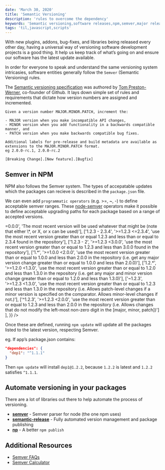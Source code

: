 ```yaml
---
date: 'March 30, 2020'
title: 'Semantic Versioning'
description: 'rules to overcome the dependency'
keywords: 'Semantic versioning,software releases,npm,semver,major release,minor release,patch release'
tags: 'til,javascript,scripts'
---
```


With new plugins, addons, bug-fixes, and libraries being released every other day,
having a universal way of versioning software development projects is a good thing.
It help us keep track of what’s going on and ensure our software has the latest update available.

In order for everyone to speak and understand the same versioning system intricasies, software entities generally follow the `Semver` (Semantic Versioning) rules.

The [Semantic versioning specification](https://semver.org/) was authored by [Tom Preston-Werner](http://tom.preston-werner.com/), co-founder of Github.
It lays down simple set of rules and requirements that dictate how version numbers are assigned and incremented.

```
Given a version number MAJOR.MINOR.PATCH, increment the:

- MAJOR version when you make incompatible API changes,
- MINOR version when you add functionality in a backwards compatible manner, and
- PATCH version when you make backwards compatible bug fixes.

Additional labels for pre-release and build metadata are available as extensions to the MAJOR.MINOR.PATCH format.
eg 2.0.0-rc.1, 2.0.0-rc.2

[Breaking Change].[New feature].[Bugfix]
```

## Semver in NPM

NPM also follows the Semver system. The types of accepatable updates which the packages can recieve is described in the `package.json` file.

We can even add `programmatic operators` (e.g. >=, ~, -) to define acceptable semver ranges. These [node-semver](https://github.com/npm/node-semver) operators make it possible to define acceptable upgrading paths for each package based on a range of accepted versions.

<Table
  data={{
    headers: [
      'semver range',
      'verbose ex.',
      'description'
    ],
    rows: [
      ['*', '>=0.0.0', 'The most recent version will be used whatever that might be (note that either \*, or X, or x can be used)'],
      ['1.2.3 - 2.3.4', '>=1.2.3 <=2.3.4', 'use the most recent version greater than or equal 1.2.3 and less than or equal to 2.3.4 found in the repository'],
      ['1.2.3 - 2', '>=1.2.3 <3.0.0', 'use the most recent version greater than or equal to 1.2.3 and less than 3.0.0 found in the repository'],
      ['1.*', '>=1.0.0 <2.0.0', 'use the most recent version greater than or equal to 1.0.0 and less than 2.0.0 in the repository (i.e. get any major version change greater than or equal to 1.0.0 and less than 2.0.0)'],
      ['1.2.*', '>=1.2.0 <1.3.0', 'use the most recent version greater than or equal to 1.2.0 and less than 1.3.0 in the repository (i.e. get any major and minor version change greater than or equal to 1.2.0 and less than 1.3.0)'],
      ['~1.2.3', '>=1.2.3 <1.3.0', 'use the most recent version greater than or equal to 1.2.3 and less than 1.3.0 in the repository (i.e. Allows patch-level changes if a minor version is specified on the comparator. Allows minor-level changes if not.)'],
      ['^1.2.3', '>=1.2.3 <2.0.0', 'use the most recent version greater than or equal to 1.2.3 and less than 2.0.0 in the repository (i.e. Allows changes that do not modify the left-most non-zero digit in the [major, minor, patch])']
    ],
  }}
/>

Once these are defined, running `npm update` will update all the packages listed to the latest version, respecting Semver.

eg. If app’s package.json contains:

```json
"dependencies": {
  "dep1": "^1.1.1"
}
```

Then `npm update` will install `dep1@1.2.2`, because `1.2.2` is latest and `1.2.2` satisfies `^1.1.1`.

## Automate versioning in your packages

There are a lot of libraries out there to help automate the process of versioning.

- [**semver**](https://github.com/npm/node-semver) - Semver parser for node (the one npm uses)
- [**semantic-release**](https://github.com/semantic-release/semantic-release) - Fully automated version management and package publishing
- [**np**](https://github.com/sindresorhus/np) - A better `npm publish`

## Additional Resources

- [Semver FAQs](https://semver.org/#faq)
- [Semver Calculator](https://semver.npmjs.com/)
